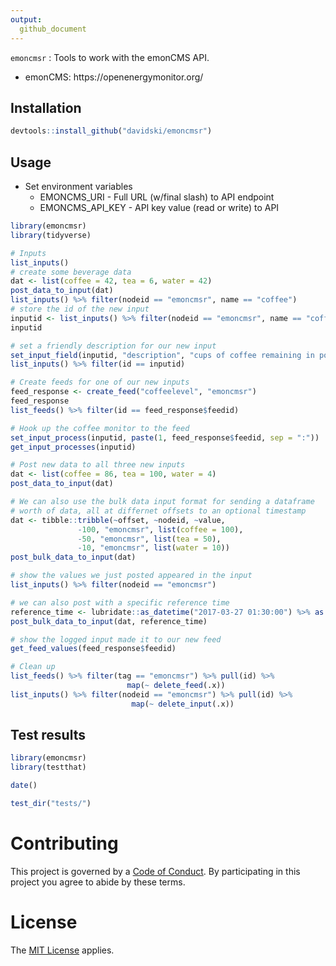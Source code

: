 ```yaml
---
output:
  github_document
---
```


`emoncmsr` : Tools to work with the emonCMS API.

- emonCMS: https://openenergymonitor.org/

## Installation
```r
devtools::install_github("davidski/emoncmsr")
```

## Usage

* Set environment variables
    * EMONCMS_URI - Full URL (w/final slash) to API endpoint
    * EMONCMS_API_KEY - API key value (read or write) to API

```r
library(emoncmsr)
library(tidyverse)

# Inputs
list_inputs()
# create some beverage data
dat <- list(coffee = 42, tea = 6, water = 42)
post_data_to_input(dat)
list_inputs() %>% filter(nodeid == "emoncmsr", name == "coffee")
# store the id of the new input
inputid <- list_inputs() %>% filter(nodeid == "emoncmsr", name == "coffee") %>% pull(id)
inputid

# set a friendly description for our new input
set_input_field(inputid, "description", "cups of coffee remaining in pot")
list_inputs() %>% filter(id == inputid)

# Create feeds for one of our new inputs
feed_response <- create_feed("coffeelevel", "emoncmsr")
feed_response
list_feeds() %>% filter(id == feed_response$feedid)

# Hook up the coffee monitor to the feed
set_input_process(inputid, paste(1, feed_response$feedid, sep = ":"))
get_input_processes(inputid)

# Post new data to all three new inputs
dat <- list(coffee = 86, tea = 100, water = 4)
post_data_to_input(dat)

# We can also use the bulk data input format for sending a dataframe 
# worth of data, all at differnet offsets to an optional timestamp
dat <- tibble::tribble(~offset, ~nodeid, ~value,
               -100, "emoncmsr", list(coffee = 100),
               -50, "emoncmsr", list(tea = 50),
               -10, "emoncmsr", list(water = 10))
post_bulk_data_to_input(dat)

# show the values we just posted appeared in the input
list_inputs() %>% filter(nodeid == "emoncmsr")

# we can also post with a specific reference time
reference_time <- lubridate::as_datetime("2017-03-27 01:30:00") %>% as.integer()
post_bulk_data_to_input(dat, reference_time)

# show the logged input made it to our new feed
get_feed_values(feed_response$feedid)
```

```r
# Clean up
list_feeds() %>% filter(tag == "emoncmsr") %>% pull(id) %>% 
                          map(~ delete_feed(.x))
list_inputs() %>% filter(nodeid == "emoncmsr") %>% pull(id) %>% 
                           map(~ delete_input(.x))
```

## Test results

```r
library(emoncmsr)
library(testthat)

date()

test_dir("tests/")
```

# Contributing

This project is governed by a [Code of Conduct](./CODE_OF_CONDUCT.md). By 
participating in this project you agree to abide by these terms.

# License

The [MIT License](LICENSE) applies.
